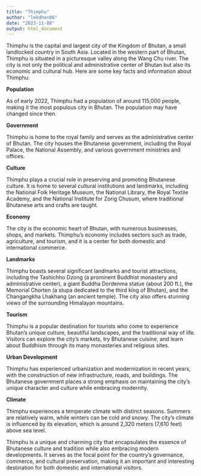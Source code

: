 ```yaml
---
title: "Thimphu"
author: "lekdhen06"
date: "2023-11-08"
output: html_document
---
```


Thimphu is the capital and largest city of the Kingdom of Bhutan, a small landlocked country in South Asia. Located in the western part of Bhutan, Thimphu is situated in a picturesque valley along the Wang Chu river. The city is not only the political and administrative center of Bhutan but also its economic and cultural hub.
Here are some key facts and information about Thimphu:


**Population**

As of early 2022, Thimphu had a population of around 115,000 people, making it the most populous city in Bhutan. The population may have changed since then.


**Government**

Thimphu is home to the royal family and serves as the administrative center of Bhutan. The city houses the Bhutanese government, including the Royal Palace, the National Assembly, and various government ministries and offices.


**Culture**

Thimphu plays a crucial role in preserving and promoting Bhutanese culture. It is home to several cultural institutions and landmarks, including the National Folk Heritage Museum, the National Library, the Royal Textile Academy, and the National Institute for Zorig Chusum, where traditional Bhutanese arts and crafts are taught.


**Economy**

The city is the economic heart of Bhutan, with numerous businesses, shops, and markets. Thimphu's economy includes sectors such as trade, agriculture, and tourism, and it is a center for both domestic and international commerce.


**Landmarks**

Thimphu boasts several significant landmarks and tourist attractions, including the Tashichho Dzong (a prominent Buddhist monastery and administrative center), a giant Buddha Dordenma statue (about 200 ft.), the Memorial Chorten (a stupa dedicated to the third king of Bhutan), and the Changangkha Lhakhang (an ancient temple). The city also offers stunning views of the surrounding Himalayan mountains.


**Tourism**

Thimphu is a popular destination for tourists who come to experience Bhutan's unique culture, beautiful landscapes, and the traditional way of life. Visitors can explore the city's markets, try Bhutanese cuisine, and learn about Buddhism through its many monasteries and religious sites.


**Urban Development**

Thimphu has experienced urbanization and modernization in recent years, with the construction of new infrastructure, roads, and buildings. The Bhutanese government places a strong emphasis on maintaining the city's unique character and culture while embracing modernity.


**Climate**

Thimphu experiences a temperate climate with distinct seasons. Summers are relatively warm, while winters can be cold and snowy. The city's climate is influenced by its elevation, which is around 2,320 meters (7,610 feet) above sea level.


Thimphu is a unique and charming city that encapsulates the essence of Bhutanese culture and tradition while also embracing modern developments. It serves as the focal point for the country's governance, commerce, and cultural preservation, making it an important and interesting destination for both domestic and international visitors.
